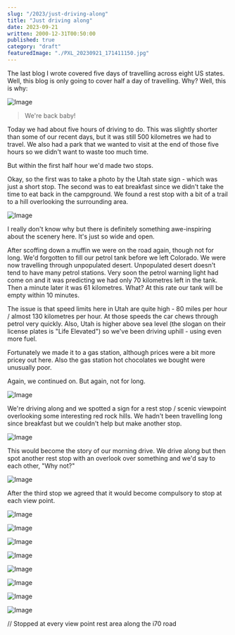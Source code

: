 ```yaml
---
slug: "/2023/just-driving-along"
title: "Just driving along"
date: 2023-09-21
written: 2000-12-31T00:50:00
published: true
category: "draft"
featuredImage: "./PXL_20230921_171411150.jpg"
---
```


The last blog I wrote covered five days of travelling across eight US states. Well, this blog is only going to cover half a day of travelling. Why? Well, this is why:

![Image](PXL_20230921_145543522.jpg)

> We're back baby!

Today we had about five hours of driving to do. This was slightly shorter than some of our recent days, but it was still 500 kilometres we had to travel. We also had a park that we wanted to visit at the end of those five hours so we didn't want to waste too much time.

But within the first half hour we'd made two stops.

Okay, so the first was to take a photo by the Utah state sign - which was just a short stop. The second was to eat breakfast since we didn't take the time to eat back in the campground. We found a rest stop with a bit of a trail to a hill overlooking the surrounding area.

![Image](PXL_20230921_150357988.jpg)

I really don't know why but there is definitely something awe-inspiring about the scenery here. It's just so wide and open.

After scoffing down a muffin we were on the road again, though not for long. We'd forgotten to fill our petrol tank before we left Colorado. We were now travelling through unpopulated desert. Unpopulated desert doesn't tend to have many petrol stations. Very soon the petrol warning light had come on and it was predicting we had only 70 kilometres left in the tank. Then a minute later it was 61 kilometres. What? At this rate our tank will be empty within 10 minutes.

The issue is that speed limits here in Utah are quite high - 80 miles per hour / almost 130 kilometres per hour. At those speeds the car chews through petrol very quickly. Also, Utah is higher above sea level (the slogan on their license plates is "Life Elevated") so we've been driving uphill - using even more fuel.

Fortunately we made it to a gas station, although prices were a bit more pricey out here. Also the gas station hot chocolates we bought were unusually poor.

Again, we continued on. But again, not for long.

![Image](PXL_20230921_163436556.jpg)

We're driving along and we spotted a sign for a rest stop / scenic viewpoint overlooking some interesting red rock hills. We hadn't been travelling long since breakfast but we couldn't help but make another stop.

![Image](PXL_20230921_163530625.jpg)

This would become the story of our morning drive. We drive along but then spot another rest stop with an overlook over something and we'd say to each other, "Why not?"

![Image](PXL_20230921_163751969.jpg)

After the third stop we agreed that it would become compulsory to stop at each view point.

![Image](PXL_20230921_163947680.jpg)

![Image](PXL_20230921_170047785.jpg)

![Image](PXL_20230921_170337135.jpg)

![Image](PXL_20230921_170357601.jpg)

![Image](PXL_20230921_171411150.jpg)

![Image](PXL_20230921_173046717.jpg)

![Image](PXL_20230921_173258935.jpg)

![Image](PXL_20230921_173457663.jpg)

// Stopped at every view point rest area along the i70 road
